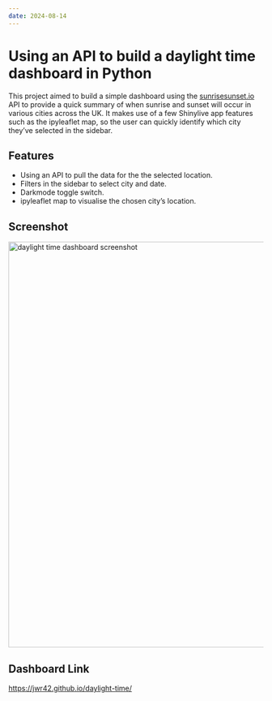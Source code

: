 ```yaml
---
date: 2024-08-14
---
```


# Using an API to build a daylight time dashboard in Python

This project aimed to build a simple dashboard using the [sunrisesunset.io](https://sunrisesunset.io/api/) API to provide a quick summary of when sunrise and sunset will occur in various cities across the UK. It makes use of a few Shinylive app features such as the ipyleaflet map, so the user can quickly identify which city they've selected in the sidebar.

## Features

-   Using an API to pull the data for the the selected location.
-   Filters in the sidebar to select city and date.
-   Darkmode toggle switch.
-   ipyleaflet map to visualise the chosen city's location.

## Screenshot

<img src="screenshots/daylight-time.png" alt="daylight time dashboard screenshot" width="800"/>

## Dashboard Link

<https://jwr42.github.io/daylight-time/>